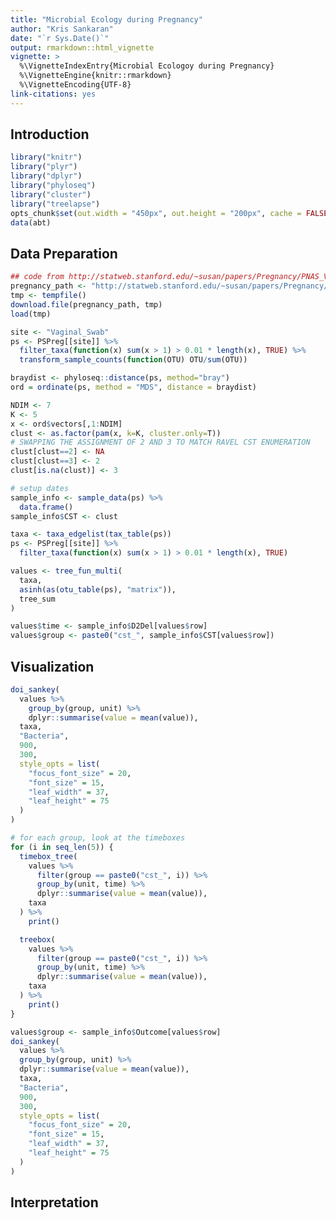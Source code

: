 ```yaml
---
title: "Microbial Ecology during Pregnancy"
author: "Kris Sankaran"
date: "`r Sys.Date()`"
output: rmarkdown::html_vignette
vignette: >
  %\VignetteIndexEntry{Microbial Ecologoy during Pregnancy}
  %\VignetteEngine{knitr::rmarkdown}
  %\VignetteEncoding{UTF-8}
link-citations: yes
---
```


## Introduction ##


```r
library("knitr")
library("plyr")
library("dplyr")
library("phyloseq")
library("cluster")
library("treelapse")
opts_chunk$set(out.width = "450px", out.height = "200px", cache = FALSE)
data(abt)
```

## Data Preparation ##

```r
## code from http://statweb.stanford.edu/~susan/papers/Pregnancy/PNAS_Vaginal_Analysis.Rmd
pregnancy_path <- "http://statweb.stanford.edu/~susan/papers/Pregnancy/PregnancyClosed15.Rdata"
tmp <- tempfile()
download.file(pregnancy_path, tmp)
load(tmp)

site <- "Vaginal_Swab"
ps <- PSPreg[[site]] %>%
  filter_taxa(function(x) sum(x > 1) > 0.01 * length(x), TRUE) %>%
  transform_sample_counts(function(OTU) OTU/sum(OTU))

braydist <- phyloseq::distance(ps, method="bray")
ord = ordinate(ps, method = "MDS", distance = braydist)

NDIM <- 7
K <- 5
x <- ord$vectors[,1:NDIM]
clust <- as.factor(pam(x, k=K, cluster.only=T))
# SWAPPING THE ASSIGNMENT OF 2 AND 3 TO MATCH RAVEL CST ENUMERATION
clust[clust==2] <- NA
clust[clust==3] <- 2
clust[is.na(clust)] <- 3

# setup dates
sample_info <- sample_data(ps) %>%
  data.frame()
sample_info$CST <- clust
```

```r
taxa <- taxa_edgelist(tax_table(ps))
ps <- PSPreg[[site]] %>%
  filter_taxa(function(x) sum(x > 1) > 0.01 * length(x), TRUE)

values <- tree_fun_multi(
  taxa,
  asinh(as(otu_table(ps), "matrix")),
  tree_sum
)

values$time <- sample_info$D2Del[values$row]
values$group <- paste0("cst_", sample_info$CST[values$row])
```

## Visualization ##

```r
doi_sankey(
  values %>%
    group_by(group, unit) %>%
    dplyr::summarise(value = mean(value)),
  taxa,
  "Bacteria",
  900,
  300,
  style_opts = list(
    "focus_font_size" = 20,
    "font_size" = 15,
    "leaf_width" = 37,
    "leaf_height" = 75
  )
)
```

```r
# for each group, look at the timeboxes
for (i in seq_len(5)) {
  timebox_tree(
    values %>%
      filter(group == paste0("cst_", i)) %>%
      group_by(unit, time) %>%
      dplyr::summarise(value = mean(value)),
    taxa
  ) %>%
    print()

  treebox(
    values %>%
      filter(group == paste0("cst_", i)) %>%
      group_by(unit, time) %>%
      dplyr::summarise(value = mean(value)),
    taxa
  ) %>%
    print()
}
```

```r
values$group <- sample_info$Outcome[values$row]
doi_sankey(
  values %>%
  group_by(group, unit) %>%
  dplyr::summarise(value = mean(value)),
  taxa,
  "Bacteria",
  900,
  300,
  style_opts = list(
    "focus_font_size" = 20,
    "font_size" = 15,
    "leaf_width" = 37,
    "leaf_height" = 75
  )
)
```


## Interpretation ##
